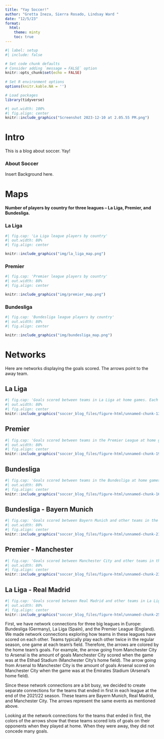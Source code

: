 ```yaml
---
title: "Yay Soccer!"
author: "Gretta Ineza, Sierra Rosado, Lindsay Ward "
date: "12/5/23"
format:
  html:
    theme: minty
    toc: true
---
```


```r
#| label: setup
#| include: false

# Set code chunk defaults 
# Consider adding `message = FALSE` option
knitr::opts_chunk$set(echo = FALSE) 
                      
# Set R environment options
options(knitr.kable.NA = '')

# Load packages
library(tidyverse)
```

```r
#| out.width: 100%
#| fig.align: center
knitr::include_graphics("Screenshot 2023-12-10 at 2.05.55 PM.png")
```
# Intro

This is a blog about soccer. Yay!

### About Soccer
Insert Background here.

# Maps
#### Number of players by country for three leagues -- La Liga, Premier, and Bundesliga.
### La Liga
```r
#| fig.cap: 'La Liga league players by country'
#| out.width: 80%
#| fig.align: center

knitr::include_graphics("img/la_liga_map.png")
```

### Premier
```r
#| fig.cap: 'Premier league players by country'
#| out.width: 80%
#| fig.align: center

knitr::include_graphics("img/premier_map.png")
```
### Bundesliga
```r
#| fig.cap: 'Bundesliga league players by country'
#| out.width: 80%
#| fig.align: center

knitr::include_graphics("img/bundesliga_map.png")
```

# Networks
Here are networks displaying the goals scored. The arrows point to the away team.

## La Liga 
```r
#| fig.cap: 'Goals scored between teams in La Liga at home games. Each arrow represents the amount of goals a home team has scored on the away team.'
#| out.width: 80%
#| fig.align: center
knitr::include_graphics("soccer_blog_files/figure-html/unnamed-chunk-13-1.png")
```
## Premier
```r
#| fig.cap: 'Goals scored between teams in the Premier League at home games. Each arrow represents the amount of goals a home team has scored on the away team.'
#| out.width: 80%
#| fig.align: center
knitr::include_graphics("soccer_blog_files/figure-html/unnamed-chunk-19-1.png")
```
## Bundesliga 
```r
#| fig.cap: 'Goals scored between teams in the Bundesliga at home games. Each arrow represents the amount of goals a home team has scored on the away team.'
#| out.width: 80%
#| fig.align: center
knitr::include_graphics("soccer_blog_files/figure-html/unnamed-chunk-16-1.png")
```

## Bundesliga - Bayern Munich
```r
#| fig.cap: 'Goals scored between Bayern Munich and other teams in the Bundesliga. The arrows from Bayern Munich to other teams represent the goals Bayern Munich scored on that team when Bayern Munich was the home team. The arrows from the other teams to Bayern Munich are the goals Bayern Munich conceded when playing away.'
#| out.width: 80%
#| fig.align: center
knitr::include_graphics("soccer_blog_files/figure-html/unnamed-chunk-21-1.png")

```
## Premier - Manchester
```r
#| fig.cap: 'Goals scored between Manchester City and other teams in the Premier League. The arrows from Manchester City to other teams represent the goals Manchester City scored on that team when Manchester City was the home team. The arrows from the other teams to Manchester City are the goals Manchester City conceded when playing away.'
#| out.width: 80%
#| fig.align: center
knitr::include_graphics("soccer_blog_files/figure-html/unnamed-chunk-23-1.png")
```
## La Liga - Real Madrid
```r
#| fig.cap: 'Goals scored between Real Madrid and other teams in La Liga. The arrows from Real Madrid to other teams represent the goals Real Madrid scored on that team when Real Madrid was the home team. The arrows from the other teams to Real Madrid are the goals Real Madrid conceded when playing away.'
#| out.width: 80%
#| fig.align: center
knitr::include_graphics("soccer_blog_files/figure-html/unnamed-chunk-25-1.png")
```
First, we have network connections for three big leagues in Europe: Bundesliga (Germany), La Liga (Spain), and the Premier League (England). We made network connections exploring how teams in these leagues have scored on each other. Teams typically play each other twice in the regular season, one game at each team’s field. Therefore, the arrows are colored by the home team’s goals. For example, the arrow going from Manchester City to Arsenal is the amount of goals Manchester City scored when the game was at the Etihad Stadium (Manchester City’s home field). The arrow going from Arsenal to Manchester City is the amount of goals Arsenal scored on Manchester City when the game was at the Emirates Stadium (Arsenal’s home field).

Since these network connections are a bit busy, we decided to create separate connections for the teams that ended in first in each league at the end of the 2021/22 season. These teams are Bayern Munich, Real Madrid, and Manchester City. The arrows represent the same events as mentioned above.

Looking at the network connections for the teams that ended in first, the colors of the arrows show that these teams scored lots of goals on their opponents when they played at home. When they were away, they did not concede many goals.



